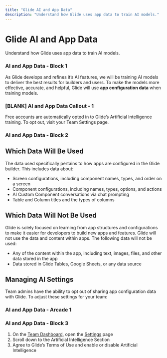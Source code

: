 ```yaml
---
title: "Glide AI and App Data"
description: "Understand how Glide uses app data to train AI models."
---
```


# Glide AI and App Data

Understand how Glide uses app data to train AI models.

### AI and App Data - Block 1

As Glide develops and refines it’s AI features, we will be training AI models to deliver the best results for builders and users. To make the models more effective, accurate, and helpful, Glide will use **app configuration data** when training models. 

### [BLANK] AI and App Data Callout - 1

Free accounts are automatically opted in to Glide’s Artificial Intelligence training. To opt out, visit your Team Settings page.

### AI and App Data - Block 2

## Which Data Will Be Used

The data used specifically pertains to how apps are configured in the Glide builder. This includes data about:

- Screen configurations, including component names, types, and order on a screen
- Component configurations, including names, types, options, and actions
- AI Custom Component conversations via chat prompting
- Table and Column titles and the types of columns

## Which Data Will Not Be Used

Glide is solely focused on learning from app structures and configurations to make it easier for developers to build new apps and features. Glide will not use the data and content within apps. The following data will not be used:

- Any of the content within the app, including text, images, files, and other data stored in the app
- Data stored in Glide Tables, Google Sheets, or any data source

## Managing AI Settings

Team admins have the ability to opt out of sharing app configuration data with Glide. To adjust these settings for your team:

### AI and App Data - Arcade 1

### AI and App Data - Block 3



1. On the [Team Dashboard](/docs/getting-started/quick-start/glide-dashboard), open the [Settings](https://www.glideapps.com/docs/getting-started/quick-start/glide-dashboard#general-team-settings) page
2. Scroll down to the Artificial Intelligence Section
3. Agree to Glide’s Terms of Use and enable or disable Artificial Intelligence



